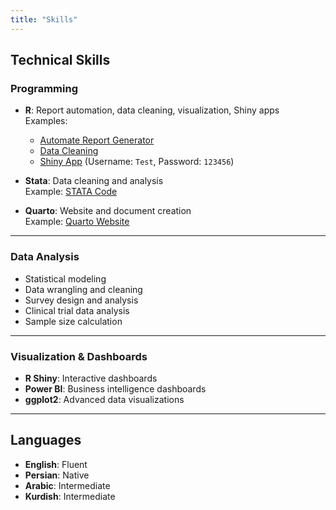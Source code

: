 ```yaml
---
title: "Skills"
---
```


## Technical Skills

### Programming
- **R**: Report automation, data cleaning, visualization, Shiny apps  
  Examples:  
  - [Automate Report Generator](https://github.com/nahmadi69/Automate-report-generator.git)  
  - [Data Cleaning](https://github.com/nahmadi69/Data-Cleaning.git)  
  - [Shiny App](https://naser-ahmadi.shinyapps.io/Test-report) (Username: `Test`, Password: `123456`)  

- **Stata**: Data cleaning and analysis  
  Example: [STATA Code](https://github.com/nahmadi69/Stata-code.git)  

- **Quarto**: Website and document creation  
  Example: [Quarto Website](https://github.com/nahmadi69/CV-quarto.git)  

---

### Data Analysis
- Statistical modeling  
- Data wrangling and cleaning  
- Survey design and analysis  
- Clinical trial data analysis  
- Sample size calculation  

---

### Visualization & Dashboards
- **R Shiny**: Interactive dashboards  
- **Power BI**: Business intelligence dashboards  
- **ggplot2**: Advanced data visualizations  

---

## Languages
- **English**: Fluent  
- **Persian**: Native  
- **Arabic**: Intermediate  
- **Kurdish**: Intermediate  